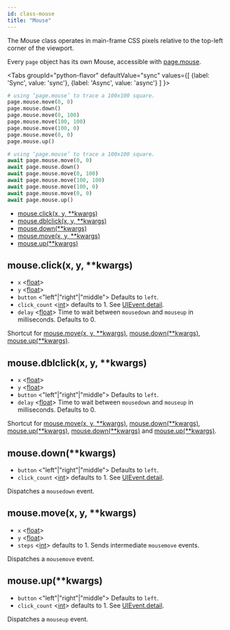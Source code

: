 ```yaml
---
id: class-mouse
title: "Mouse"
---
```


The Mouse class operates in main-frame CSS pixels relative to the top-left corner of the viewport.

Every `page` object has its own Mouse, accessible with [page.mouse](./api/class-page.mdx#pagemouse).

<Tabs
  groupId="python-flavor"
  defaultValue="sync"
  values={[
    {label: 'Sync', value: 'sync'},
    {label: 'Async', value: 'async'}
  ]
}>
<TabItem value="sync">

```py
# using ‘page.mouse’ to trace a 100x100 square.
page.mouse.move(0, 0)
page.mouse.down()
page.mouse.move(0, 100)
page.mouse.move(100, 100)
page.mouse.move(100, 0)
page.mouse.move(0, 0)
page.mouse.up()
```

</TabItem>
<TabItem value="async">

```py
# using ‘page.mouse’ to trace a 100x100 square.
await page.mouse.move(0, 0)
await page.mouse.down()
await page.mouse.move(0, 100)
await page.mouse.move(100, 100)
await page.mouse.move(100, 0)
await page.mouse.move(0, 0)
await page.mouse.up()
```

</TabItem>
</Tabs>


- [mouse.click(x, y, **kwargs)](./api/class-mouse.mdx#mouseclickx-y-kwargs)
- [mouse.dblclick(x, y, **kwargs)](./api/class-mouse.mdx#mousedblclickx-y-kwargs)
- [mouse.down(**kwargs)](./api/class-mouse.mdx#mousedownkwargs)
- [mouse.move(x, y, **kwargs)](./api/class-mouse.mdx#mousemovex-y-kwargs)
- [mouse.up(**kwargs)](./api/class-mouse.mdx#mouseupkwargs)

## mouse.click(x, y, **kwargs)
- `x` <[float]>
- `y` <[float]>
- `button` <"left"|"right"|"middle"> Defaults to `left`.
- `click_count` <[int]> defaults to 1. See [UIEvent.detail].
- `delay` <[float]> Time to wait between `mousedown` and `mouseup` in milliseconds. Defaults to 0.

Shortcut for [mouse.move(x, y, **kwargs)](./api/class-mouse.mdx#mousemovex-y-kwargs), [mouse.down(**kwargs)](./api/class-mouse.mdx#mousedownkwargs), [mouse.up(**kwargs)](./api/class-mouse.mdx#mouseupkwargs).

## mouse.dblclick(x, y, **kwargs)
- `x` <[float]>
- `y` <[float]>
- `button` <"left"|"right"|"middle"> Defaults to `left`.
- `delay` <[float]> Time to wait between `mousedown` and `mouseup` in milliseconds. Defaults to 0.

Shortcut for [mouse.move(x, y, **kwargs)](./api/class-mouse.mdx#mousemovex-y-kwargs), [mouse.down(**kwargs)](./api/class-mouse.mdx#mousedownkwargs), [mouse.up(**kwargs)](./api/class-mouse.mdx#mouseupkwargs), [mouse.down(**kwargs)](./api/class-mouse.mdx#mousedownkwargs) and [mouse.up(**kwargs)](./api/class-mouse.mdx#mouseupkwargs).

## mouse.down(**kwargs)
- `button` <"left"|"right"|"middle"> Defaults to `left`.
- `click_count` <[int]> defaults to 1. See [UIEvent.detail].

Dispatches a `mousedown` event.

## mouse.move(x, y, **kwargs)
- `x` <[float]>
- `y` <[float]>
- `steps` <[int]> defaults to 1. Sends intermediate `mousemove` events.

Dispatches a `mousemove` event.

## mouse.up(**kwargs)
- `button` <"left"|"right"|"middle"> Defaults to `left`.
- `click_count` <[int]> defaults to 1. See [UIEvent.detail].

Dispatches a `mouseup` event.

[Accessibility]: ./api/class-accessibility.mdx "Accessibility"
[Browser]: ./api/class-browser.mdx "Browser"
[BrowserContext]: ./api/class-browsercontext.mdx "BrowserContext"
[BrowserType]: ./api/class-browsertype.mdx "BrowserType"
[CDPSession]: ./api/class-cdpsession.mdx "CDPSession"
[ConsoleMessage]: ./api/class-consolemessage.mdx "ConsoleMessage"
[Dialog]: ./api/class-dialog.mdx "Dialog"
[Download]: ./api/class-download.mdx "Download"
[ElementHandle]: ./api/class-elementhandle.mdx "ElementHandle"
[FileChooser]: ./api/class-filechooser.mdx "FileChooser"
[Frame]: ./api/class-frame.mdx "Frame"
[JSHandle]: ./api/class-jshandle.mdx "JSHandle"
[Keyboard]: ./api/class-keyboard.mdx "Keyboard"
[Mouse]: ./api/class-mouse.mdx "Mouse"
[Page]: ./api/class-page.mdx "Page"
[Playwright]: ./api/class-playwright.mdx "Playwright"
[Request]: ./api/class-request.mdx "Request"
[Response]: ./api/class-response.mdx "Response"
[Route]: ./api/class-route.mdx "Route"
[Selectors]: ./api/class-selectors.mdx "Selectors"
[TimeoutError]: ./api/class-timeouterror.mdx "TimeoutError"
[Touchscreen]: ./api/class-touchscreen.mdx "Touchscreen"
[Video]: ./api/class-video.mdx "Video"
[WebSocket]: ./api/class-websocket.mdx "WebSocket"
[Worker]: ./api/class-worker.mdx "Worker"
[Element]: https://developer.mozilla.org/en-US/docs/Web/API/element "Element"
[Evaluation Argument]: ./core-concepts.mdx#evaluationargument "Evaluation Argument"
[Promise]: https://developer.mozilla.org/en-US/docs/Web/JavaScript/Reference/Global_Objects/Promise "Promise"
[iterator]: https://developer.mozilla.org/en-US/docs/Web/JavaScript/Reference/Iteration_protocols "Iterator"
[origin]: https://developer.mozilla.org/en-US/docs/Glossary/Origin "Origin"
[selector]: https://developer.mozilla.org/en-US/docs/Web/CSS/CSS_Selectors "selector"
[Serializable]: https://developer.mozilla.org/en-US/docs/Web/JavaScript/Reference/Global_Objects/JSON/stringify#Description "Serializable"
[UIEvent.detail]: https://developer.mozilla.org/en-US/docs/Web/API/UIEvent/detail "UIEvent.detail"
[UnixTime]: https://en.wikipedia.org/wiki/Unix_time "Unix Time"
[xpath]: https://developer.mozilla.org/en-US/docs/Web/XPath "xpath"

[Any]: https://docs.python.org/3/library/typing.html#typing.Any "Any"
[bool]: https://docs.python.org/3/library/stdtypes.html "bool"
[Callable]: https://docs.python.org/3/library/typing.html#typing.Callable "Callable"
[EventContextManager]: https://docs.python.org/3/reference/datamodel.html#context-managers "Event context manager"
[EventEmitter]: https://pyee.readthedocs.io/en/latest/#pyee.BaseEventEmitter "EventEmitter"
[Dict]: https://docs.python.org/3/library/typing.html#typing.Dict "Dict"
[float]: https://docs.python.org/3/library/stdtypes.html#numeric-types-int-float-complex "float"
[int]: https://docs.python.org/3/library/stdtypes.html#numeric-types-int-float-complex "int"
[List]: https://docs.python.org/3/library/typing.html#typing.List "List"
[NoneType]: https://docs.python.org/3/library/constants.html#None "None"
[Pattern]: https://docs.python.org/3/library/re.html "Pattern"
[URL]: https://en.wikipedia.org/wiki/URL "URL"
[pathlib.Path]: https://realpython.com/python-pathlib/ "pathlib.Path"
[str]: https://docs.python.org/3/library/stdtypes.html#text-sequence-type-str "str"
[Union]: https://docs.python.org/3/library/typing.html#typing.Union "Union"

[all available image tags]: https://mcr.microsoft.com/v2/playwright/tags/list "all available image tags"
[Docker Hub]: https://hub.docker.com/_/microsoft-playwright "Docker Hub"
[Dockerfile.focal]: https://github.com/microsoft/playwright/blob/master/utils/docker/Dockerfile.focal "Dockerfile.focal"